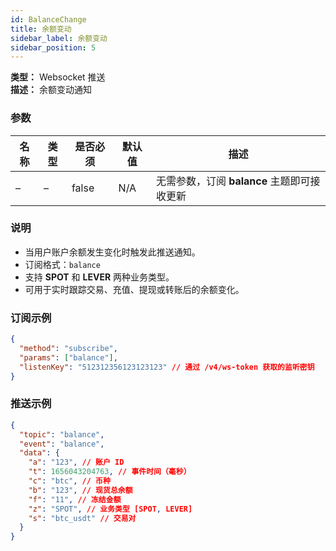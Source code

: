 ```yaml
---
id: BalanceChange
title: 余额变动
sidebar_label: 余额变动
sidebar_position: 5
---
```


**类型：** Websocket 推送  
**描述：** 余额变动通知

### 参数

| 名称 | 类型 | 是否必须 | 默认值 | 描述 |
| --- | --- | --- | --- | --- |
| – | – | false | N/A | 无需参数，订阅 **balance** 主题即可接收更新 |

### 说明

- 当用户账户余额发生变化时触发此推送通知。
- 订阅格式：`balance`
- 支持 **SPOT** 和 **LEVER** 两种业务类型。
- 可用于实时跟踪交易、充值、提现或转账后的余额变化。

### 订阅示例

```json title="订阅"
{
  "method": "subscribe",
  "params": ["balance"],
  "listenKey": "512312356123123123" // 通过 /v4/ws-token 获取的监听密钥
}
```

### 推送示例

```json title="推送"
{
  "topic": "balance",
  "event": "balance",
  "data": {
    "a": "123", // 账户 ID
    "t": 1656043204763, // 事件时间（毫秒）
    "c": "btc", // 币种
    "b": "123", // 现货总余额
    "f": "11", // 冻结金额
    "z": "SPOT", // 业务类型 [SPOT, LEVER]
    "s": "btc_usdt" // 交易对
  }
}
```